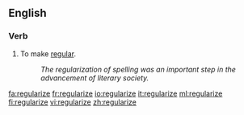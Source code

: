 ==English==

===Verb===
{{en-verb|regularizes|regularizing|regularized|regularized}}

#To make [[regular]].
#:''The regularization of spelling was an important step in the advancement of literary society.''

[[fa:regularize]]
[[fr:regularize]]
[[io:regularize]]
[[it:regularize]]
[[ml:regularize]]
[[fi:regularize]]
[[vi:regularize]]
[[zh:regularize]]